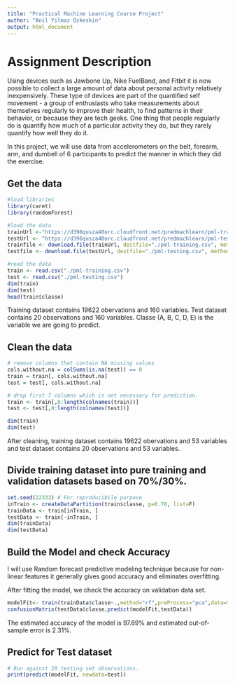 ```yaml
---
title: "Practical Machine Learning Course Project"
author: "Anil Yilmaz Ozkeskin"
output: html_document
---
```


# Assignment Description
Using devices such as Jawbone Up, Nike FuelBand, and Fitbit it is now possible to collect a large amount of data about personal activity relatively inexpensively. These type of devices are part of the quantified self movement - a group of enthusiasts who take measurements about themselves regularly to improve their health, to find patterns in their behavior, or because they are tech geeks. One thing that people regularly do is quantify how much of a particular activity they do, but they rarely quantify how well they do it.

In this project, we will use data from accelerometers on the belt, forearm, arm, and dumbell of 6 participants to predict the manner in which they did the exercise.

## Get the data
```r
#load libraries
library(caret)
library(randomForest)

#load the data
trainUrl <-"https://d396qusza40orc.cloudfront.net/predmachlearn/pml-training.csv"
testUrl <- "https://d396qusza40orc.cloudfront.net/predmachlearn/pml-testing.csv"
trainfile <- download.file(trainUrl, destfile="./pml-training.csv", method="curl")
testfile <- download.file(testUrl, destfile="./pml-testing.csv", method="curl")

#read the data
train <- read.csv("./pml-training.csv")
test <- read.csv("./pml-testing.csv")
dim(train)
dim(test)
head(train$classe)
```

Training dataset contains 19622 obervations and 160 variables. Test dataset contains 20 observations and 160 variables.
Classe (A, B, C, D, E) is the variable we are going to predict.

## Clean the data
```r
# remove columns that contain NA missing values
cols.without.na = colSums(is.na(test)) == 0
train = train[, cols.without.na]
test = test[, cols.without.na]

# drop first 7 columns which is not necessary for prediction.
train <- train[,8:length(colnames(train))]
test <- test[,8:length(colnames(test))]

dim(train)
dim(test)
```

After cleaning, training dataset contains 19622 obervations and 53 variables and test dataset contains 20 observations and 53 variables.

## Divide training dataset into pure training and validation datasets based on 70%/30%.

```r
set.seed(22333) # For reproducibile purpose
inTrain <- createDataPartition(train$classe, p=0.70, list=F)
trainData <- train[inTrain, ]
testData <- train[-inTrain, ]
dim(trainData)
dim(testData)
```

## Build the Model and check Accuracy

I will use Random forecast predictive modeling technique because for non-linear features it generally gives good accuracy and eliminates overfitting.

After fitting the model, we check the accuracy on validation data set.

```r
modelFit<- train(trainData$classe~.,method="rf",preProcess="pca",data=trainData)
confusionMatrix(testData$classe,predict(modelFit,testData))
```

The estimated accuracy of the model is 97.69% and estimated out-of-sample error is 2.31%.

## Predict for Test dataset
```r
# Run against 20 testing set observations.
print(predict(modelFit, newdata=test))
```



